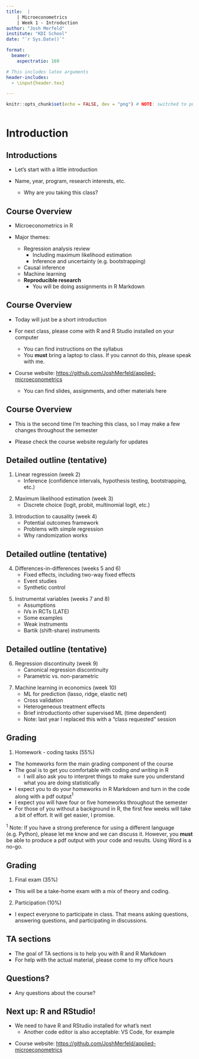 ```yaml
---
title:  |
    | Microeconometrics
    | Week 1 - Introduction
author: "Josh Merfeld"
institute: "KDI School"
date: "`r Sys.Date()`"

format: 
  beamer:
    aspectratio: 169

# This includes latex arguments
header-includes:
  - \input{header.tex}

---
```


```r
knitr::opts_chunk$set(echo = FALSE, dev = "png") # NOTE: switched to png instead of pdf to decrease size of the resulting pdf



```

# Introduction

## Introductions
\vfill

- Let's start with a little introduction
\vfill

- Name, year, program, research interests, etc.
  - Why are you taking this class?
\vfill



## Course Overview

\vfill
- Microeconometrics in R
\vfill

- Major themes:
  - Regression analysis review
    - Including maximum likelihood estimation
    - Inference and uncertainty (e.g. bootstrapping)
  - Causal inference
  - Machine learning
  - **Reproducible research**
    - You will be doing assignments in R Markdown
\vfill


## Course Overview

\vfill
- Today will just be a short introduction
\vfill

- For next class, please come with R and R Studio installed on your computer
  - You can find instructions on the syllabus
  - You **must** bring a laptop to class. If you cannot do this, please speak with me.
\vfill

- Course website: [https://github.com/JoshMerfeld/applied-microeconometrics](https://github.com/JoshMerfeld/applied-microeconometrics)
  - You can find slides, assignments, and other materials here
\vfill



## Course Overview

- This is the second time I'm teaching this class, so I may make a few changes throughout the semester

- Please check the course website regularly for updates



## Detailed outline (tentative)

\vfill
1. Linear regression (week 2)
   - Inference (confidence intervals, hypothesis testing, bootstrapping, etc.)
   
\vfill
  
2. Maximum likelihood estimation (week 3)
   - Discrete choice (logit, probit, multinomial logit, etc.)
   
\vfill
  
3. Introduction to causality (week 4)
   - Potential outcomes framework
   - Problems with simple regression
   - Why randomization works
   
\vfill



## Detailed outline (tentative)

\vfill
4. Differences-in-differences (weeks 5 and 6)
   - Fixed effects, including two-way fixed effects
   - Event studies
   - Synthetic control
   
\vfill

5. Instrumental variables (weeks 7 and 8)
   - Assumptions
   - IVs in RCTs (LATE)
   - Some examples
   - Weak instruments
   - Bartik (shift-share) instruments
   
\vfill



## Detailed outline (tentative)

\vfill
6. Regression discontinuity (week 9)
   - Canonical regression discontinuity
   - Parametric vs. non-parametric
   
\vfill

7. Machine learning in economics (week 10)
   - ML for prediction (lasso, ridge, elastic net)
   - Cross validation
   - Heterogeneous treatment effects
   - Brief introductionto other supervised ML (time dependent)
   - Note: last year I replaced this with a "class requested" session
   
\vfill



## Grading

1. Homework - coding tasks (55\%)

- The homeworks form the main grading component of the course
- The goal is to get you comfortable with coding *and writing* in R
  - I will also ask you to interpret things to make sure you understand what you are doing statistically
- I expect you to do your homeworks in R Markdown and turn in the code along with a pdf output$^1$
- I expect you will have four or five homeworks throughout the semester
- For those of you without a background in R, the first few weeks will take a bit of effort. It will get easier, I promise.

\footnotesize$^1$ Note: If you have a strong preference for using a different language (e.g. Python), please let me know and we can discuss it. However, you **must** be able to produce a pdf output with your code and results. Using Word is a no-go.



## Grading

1. Final exam (35\%)

- This will be a take-home exam with a mix of theory and coding.


2. Participation (10\%)

- I expect everyone to participate in class. That means asking questions, answering questions, and participating in discussions.



## TA sections
\vfill
- The goal of TA sections is to help you with R and R Markdown
\vfill
- For help with the actual material, please come to my office hours
\vfill


## Questions?

- Any questions about the course?



## Next up: R and RStudio!

\vfill
- We need to have R and RStudio installed for what's next
  - Another code editor is also acceptable: VS Code, for example
  
\vfill
- Course website: [https://github.com/JoshMerfeld/applied-microeconometrics](https://github.com/JoshMerfeld/applied-microeconometrics)
\vfill










